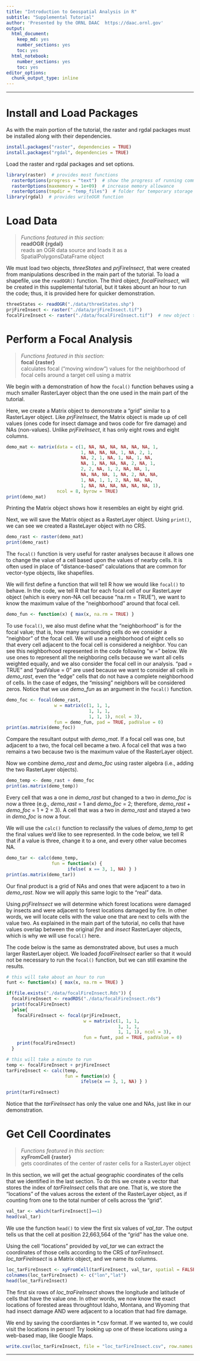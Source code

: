 ```yaml
---
title: "Introduction to Geospatial Analysis in R"
subtitle: "Supplemental Tutorial"
author: 'Presented by the ORNL DAAC  https://daac.ornl.gov'
output:
  html_document:
    keep_md: yes
    number_sections: yes
    toc: yes
  html_notebook:
    number_sections: yes
    toc: yes
editor_options:
  chunk_output_type: inline
---
```

***

<!--------------------------- LOAD THIS FILE INTO RSTUDIO --------------------------->

# Install and Load Packages  

As with the main portion of the tutorial, the raster and rgdal packages must be installed along with their dependencies.

```r
install.packages("raster", dependencies = TRUE)  
install.packages("rgdal", dependencies = TRUE)  
```

Load the raster and rgdal packages and set options.

```r
library(raster)  # provides most functions
  rasterOptions(progress = "text")  # show the progress of running commands
  rasterOptions(maxmemory = 1e+09)  # increase memory allowance
  rasterOptions(tmpdir = "temp_files")  # folder for temporary storage of large objects
library(rgdal)  # provides writeOGR function
```

# Load Data  

> *Functions featured in this section:*  
> **readOGR {rgdal}**  
> reads an OGR data source and loads it as a SpatialPolygonsDataFrame object  

We must load two objects, *threeStates* and *prjFireInsect*, that were created from manipulations described in the main part of the tutorial. To load a shapefile, use the `readOGR()` function. The third object, *focalFireInsect*, will be created in this supplemental tutorial, but it takes abount an hour to run the code; thus, it is provided here for quicker demonstration.

```r
threeStates <- readOGR("./data/threeStates.shp")
prjFireInsect <- raster("./data/prjFireInsect.tif")
focalFireInsect <- raster("./data/focalFireInsect.tif")  # new object that will be derived in this supplemental tutorial
```

# Perform a Focal Analysis  

> *Functions featured in this section:*  
> **focal {raster}**  
> calculates focal ("moving window") values for the neighborhood of focal cells around a target cell using a matrix  

We begin with a demonstration of how the `focal()` function behaves using a much smaller RasterLayer object than the one used in the main part of the tutorial.

Here, we create a Matrix object to demonstrate a "grid" similar to a RasterLayer object. Like *prjFireInsect*, the Matrix object is made up of cell values (ones code for insect damage and twos code for fire damage) and NAs (non-values). Unlike *prjFireInsect*, it has only eight rows and eight columns.

```r
demo_mat <- matrix(data = c(1, NA, NA, NA, NA, NA, NA, 1,
                            1, NA, NA, NA, 1, NA, 2, 1,
                            NA, 2, 1, NA, 1, NA, 1, NA,
                            NA, 1, NA, NA, NA, 2, NA, 1,
                            2, 2, NA, 1, 2, NA, NA, 1,
                            NA, NA, NA, 1, NA, 2, NA, NA,
                            1, NA, 1, 1, 2, NA, NA, NA,
                            1, NA, NA, NA, NA, NA, NA, 1), 
                   ncol = 8, byrow = TRUE)
print(demo_mat)
```

Printing the Matrix object shows how it resembles an eight by eight grid.

Next, we will save the Matrix object as a RasterLayer object. Using `print()`, we can see we created a RasteLayer object with no CRS.

```r
demo_rast <- raster(demo_mat)
print(demo_rast)
```

The `focal()` function is very useful for raster analyses because it allows one to change the value of a cell based upon the values of nearby cells. It is often used in place of "distance-based" calculations that are common for vector-type objects, like shapefiles.

We will first define a function that will tell R how we would like `focal()` to behave. In the code, we tell R that for each focal cell of our RasterLayer object (which is every non-NA cell because "na.rm = TRUE"), we want to know the maximum value of the "neighborhood" around that focal cell.

```r
demo_fun <- function(x) { max(x, na.rm = TRUE) }
```

To use `focal()`, we also must define what the "neighborhood" is for the focal value; that is, how many surrounding cells do we consider a "neighbor" of the focal cell. We will use a neighborhood of eight cells so that every cell adjacent to the focal cell is considered a neighbor. You can see this neighborhood represented in the code following "w = " below. We use ones to represent all the neighboring cells because we want all cells weighted equally, and we also consider the focal cell in our analysis. "pad = TRUE" and "padValue = 0" are used because we want to consider all cells in *demo_rast*, even the "edge" cells that do not have a complete neighborhood of cells. In the case of edges, the "missing" neighbors will be considered zeros. Notice that we use *demo_fun* as an argument in the `focal()` function.

```r
demo_foc <- focal(demo_rast, 
                  w = matrix(c(1, 1, 1, 
                               1, 1, 1, 
                               1, 1, 1), ncol = 3), 
                  fun = demo_fun, pad = TRUE, padValue = 0)
print(as.matrix(demo_foc))
```

Compare the resultant output with *demo_mat*. If a focal cell was one, but adjacent to a two, the focal cell became a two. A focal cell that was a two remains a two because two is the maximum value of the RasterLayer object.

Now we combine *demo_rast* and *demo_foc* using raster algebra (i.e., adding the two RasterLayer objects).

```r
demo_temp <- demo_rast + demo_foc
print(as.matrix(demo_temp))
```

Every cell that was a one in *demo_rast* but changed to a two in *demo_foc* is now a three (e.g., *demo_rast* = 1 and *demo_foc* = 2; therefore, *demo_rast* + *demo_foc* = 1 + 2 = 3). A cell that was a two in *demo_rast* and stayed a two in *demo_foc* is now a four.

We will use the `calc()` function to reclassify the values of *demo_temp* to get the final values we'd like to see represented. In the code below, we tell R that if a value is three, change it to a one, and every other value becomes NA.

```r
demo_tar <- calc(demo_temp, 
                 fun = function(x) {
                       ifelse( x == 3, 1, NA) } )
print(as.matrix(demo_tar))
```

Our final product is a grid of NAs and ones that were adjacent to a two in *demo_rast*. Now we will apply this same logic to the "real" data.

Using *prjFireInsect* we will determine which forest locations were damaged by insects and were adjacent to forest locations damaged by fire. In other words, we will locate cells with the value one that are next to cells with the value two. As explained in the main part of the tutorial, no cells that have values overlap between the original *fire* and *insect* RasterLayer objects, which is why we will use `focal()` here.

The code below is the same as demonstrated above, but uses a much larger RasterLayer object. We loaded *focalFireInsect* earlier so that it would not be necessary to run the `focal()` function, but we can still examine the results.

```r
# this will take about an hour to run
funt <- function(x) { max(x, na.rm = TRUE) }

if(file.exists("./data/focalFireInsect.Rds")) { 
  focalFireInsect <- readRDS("./data/focalFireInsect.rds") 
  print(focalFireInsect)
  }else{ 
    focalFireInsect <- focal(prjFireInsect, 
                             w = matrix(c(1, 1, 1,
                                          1, 1, 1,
                                          1, 1, 1), ncol = 3), 
                             fun = funt, pad = TRUE, padValue = 0)
    print(focalFireInsect)
  }
```

```r
# this will take a minute to run
temp <- focalFireInsect + prjFireInsect
tarFireInsect <- calc(temp, 
                      fun = function(x) { 
                            ifelse(x == 3, 1, NA) } )
```

```r
print(tarFireInsect)
```

Notice that the *tarFireInsect* has only the value one and NAs, just like in our demonstration.

# Get Cell Coordinates  

> *Functions featured in this section:*  
> **xyFromCell {raster}**  
> gets coordinates of the center of raster cells for a RasterLayer object  

In this section, we will get the actual geographic coordinates of the cells that we identified in the last section. To do this we create a vector that stores the index of *tarFireInsect* cells that are one. That is, we store the "locations" of the values across the extent of the RasterLayer object, as if counting from one to the total number of cells across the "grid".

```r
val_tar <- which(tarFireInsect[]==1)
head(val_tar)
```

We use the function `head()` to view the first six values of *val_tar*. The output tells us that the cell at position 22,663,564 of the "grid" has the value one.

Using the cell "locations" provided by *val_tar* we can extract the coordinates of those cells according to the CRS of *tarFireInsect*. *loc_tarFireInsect* is a Matrix object, and we name its columns.

```r
loc_tarFireInsect <- xyFromCell(tarFireInsect, val_tar, spatial = FALSE)
colnames(loc_tarFireInsect) <- c("lon","lat")
head(loc_tarFireInsect)
```

The first six rows of *loc_traFireInsect* shows the longitude and latitude of cells that have the value one. In other words, we now know the exact locations of forested areas throughtout Idaho, Montana, and Wyoming that had insect damage AND were adjacent to a location that had fire damage.

We end by saving the coordiantes in \*.csv format. If we wanted to, we could visit the locations in person! Try looking up one of these locations using a web-based map, like Google Maps.

```r
write.csv(loc_tarFireInsect, file = "loc_tarFireInsect.csv", row.names = FALSE, overwrite = TRUE)
```

***

<!--------------------------------- END OF TUTORIAL --------------------------------->
